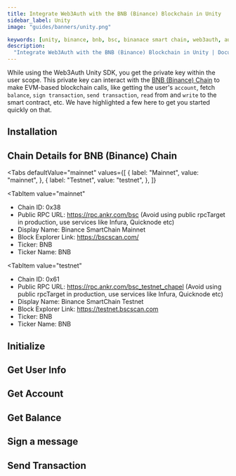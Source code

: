 ```yaml
---
title: Integrate Web3Auth with the BNB (Binance) Blockchain in Unity
sidebar_label: Unity
image: "guides/banners/unity.png"

keywords: [unity, binance, bnb, bsc, binanace smart chain, web3auth, authentication, blockchain]
description:
  "Integrate Web3Auth with the BNB (Binance) Blockchain in Unity | Documentation - Web3Auth"
---
```



<SEO
  title="Integrate Web3Auth with the BNB (Binance) Blockchain in Unity"
  description="Integrate Web3Auth with the BNB (Binance) Blockchain in Unity | Documentation - Web3Auth"
  image="https://web3auth.io/docs/guides/banners/bnb.png"
  slug="/connect-blockchain/evm/bnb/unity"
/>

While using the Web3Auth Unity SDK, you get the private key within the user scope. This private key
can interact with the [BNB (Binance) Chain](https://www.bnbchain.org/) to make EVM-based blockchain
calls, like getting the user's `account`, fetch `balance`, `sign transaction`, `send transaction`,
`read` from and `write` to the smart contract, etc. We have highlighted a few here to get you
started quickly on that.

## Installation

<InstallationSnippet />

## Chain Details for BNB (Binance) Chain

<Tabs
 defaultValue="mainnet"
  values={[
    { label: "Mainnet", value: "mainnet", },
    { label: "Testnet", value: "testnet", },
  ]}
>
<TabItem
  value="mainnet"
>

- Chain ID: 0x38
- Public RPC URL: https://rpc.ankr.com/bsc (Avoid using public rpcTarget in production, use services
  like Infura, Quicknode etc)
- Display Name: Binance SmartChain Mainnet
- Block Explorer Link: https://bscscan.com/
- Ticker: BNB
- Ticker Name: BNB

</TabItem>

<TabItem
  value="testnet"
>

- Chain ID: 0x61
- Public RPC URL: https://rpc.ankr.com/bsc_testnet_chapel (Avoid using public rpcTarget in
  production, use services like Infura, Quicknode etc)
- Display Name: Binance SmartChain Testnet
- Block Explorer Link: https://testnet.bscscan.com
- Ticker: BNB
- Ticker Name: BNB

</TabItem>
</Tabs>

## Initialize

<InitialisationSnippet />

## Get User Info

<UserInfoSnippet />

## Get Account

<GetAccountSnippet />

## Get Balance

<GetBalanceSnippet />

## Sign a message

<SignMessageSnippet />

## Send Transaction

<SendTransactionSnippet />
